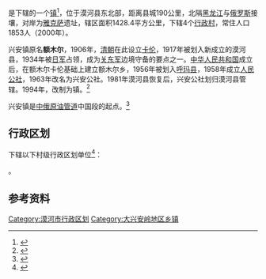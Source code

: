 {{中国乡级行政区|23/27/23/103/000}}

'''{{PAGENAMEBASE}}'''是{{PRC admin/fullname|23/27/23/103/000|3}}下辖的一个[[行政建制镇|镇]]<ref>{{PRC admin/ref sgc|{{PRC admin/parent|23/27/23/103/000}}}}</ref>，位于漠河县东北部，距离县城190公里，北隔[[黑龙江|黑龙江]]与[[俄罗斯|俄罗斯]]接壤，对岸为[[雅克萨|雅克萨]]遗址，辖区面积1428.4平方公里，下辖4个[[行政村|行政村]]，常住人口1853人（2000年）。

兴安镇原名'''额木尔'''，1906年，[[清朝|清朝]]在此设立[[卡伦|卡伦]]，1917年被划入新成立的漠河县，1934年被[[日军|日军]]占领，成为[[关东军|关东军]]边境守备的要点之一。[[中华人民共和国|中华人民共和国]]成立后，在额木尔卡伦基础上建立额木尔乡，1956年被划入[[呼玛县|呼玛县]]，1958年成立[[人民公社|人民公社]]，1963年改名为兴安公社。1981年漠河县恢复后，兴安公社划归漠河县管辖。1994年，改制为镇。<ref>{{Cite web |url=http://hlj.gqt.org.cn/mhx/ftrq/200903/t20090311_179698.htm |title=共青团漠河县委资料 |accessdate=2009-05-18 |archive-date=2012-05-07 |archive-url=https://web.archive.org/web/20120507015238/http://hlj.gqt.org.cn/mhx/ftrq/200903/t20090311_179698.htm |dead-url=no }}</ref>

兴安镇是[[中俄原油管道|中俄原油管道]]中国段的起点。<ref>{{Cite web |url=http://www.ce.cn/cysc/ny/shiyou/200905/18/t20090518_19105244.shtml |title=中新网·中俄原油管道中国境内段开工 |access-date=2009-05-18 |archive-url=https://web.archive.org/web/20160304203827/http://www.ce.cn/cysc/ny/shiyou/200905/18/t20090518_19105244.shtml |archive-date=2016-03-04 |dead-url=yes }}</ref>

== 行政区划 ==
{{PAGENAMEBASE}}下辖以下村级行政区划单位<ref>{{PRC admin/ref sgc|23/27/23/103/000}}</ref>：

{{PRC admin/children|23/27/23/103/000}}。

== 参考资料 ==
{{reflist}}
{{黑龙江省大兴安岭地区漠河市行政区划}}
{{行政区划小作品}}
[[Category:漠河市行政区划|Category:漠河市行政区划]]
[[Category:大兴安岭地区乡镇|Category:大兴安岭地区乡镇]]